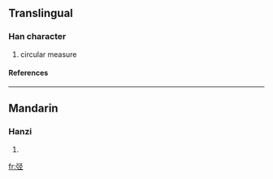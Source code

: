 {{see|弳}}

==Translingual==
===Han character===
{{Han char|rn=57|rad=弓|as=05|sn=8|four=|canj=弓弓人一 (NNOM)}}
# circular measure
====References====
{{Han ref|kx=0358.031|hdz=20994.071|uh=5F2A|ud=24362}}
----
==Mandarin==
===Hanzi===
{{cmn-hanzi|tra=弳|pin=[[jìng]] (jing4)|wg=ching<sup>4</sup>}}
# {{defn|Mandarin}}

[[fr:弪]]